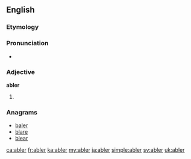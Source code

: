 ==English==

===Etymology===
{{suffix|able|er}}

===Pronunciation===
* {{a|US}} {{IPA|/eɪ.blɚ/|/eɪ.bə.lɚ/}}

===Adjective===
'''abler'''

# {{en-comparative of|able}}

===Anagrams===
* [[baler#English|baler]]
* [[blare#English|blare]]
* [[blear#English|blear]]

[[ca:abler]]
[[fr:abler]]
[[ka:abler]]
[[my:abler]]
[[ja:abler]]
[[simple:abler]]
[[sv:abler]]
[[uk:abler]]